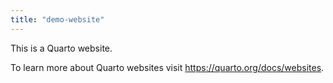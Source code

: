 ```yaml
---
title: "demo-website"
---
```


This is a Quarto website.

To learn more about Quarto websites visit <https://quarto.org/docs/websites>.
